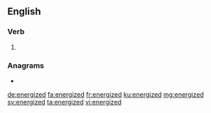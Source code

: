==English==

===Verb===
{{head|en|verb form}}

# {{en-past of|energize}}

===Anagrams===
* {{l|en|genderize}}

[[de:energized]]
[[fa:energized]]
[[fr:energized]]
[[ku:energized]]
[[mg:energized]]
[[sv:energized]]
[[ta:energized]]
[[vi:energized]]